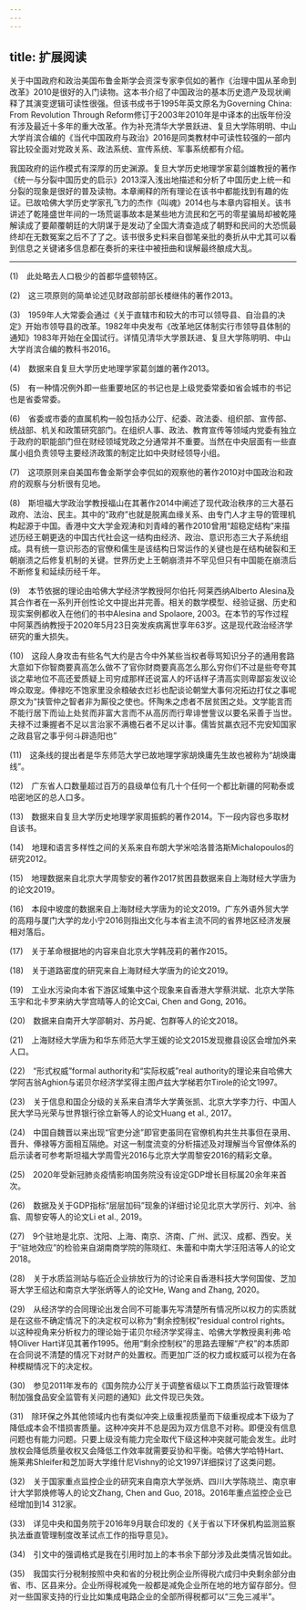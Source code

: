 ```yaml
---
---
---
```

title: 扩展阅读
---




关于中国政府和政治美国布鲁金斯学会资深专家李侃如的著作《治理中国从革命到改革》2010是很好的入门读物。这本书介绍了中国政治的基本历史遗产及现状阐释了其演变逻辑可读性很强。但该书成书于1995年英文原名为Governing China: From Revolution Through Reform修订于2003年2010年是中译本的出版年份没有涉及最近十多年的重大改革。作为补充清华大学景跃进、复旦大学陈明明、中山大学肖滨合编的《当代中国政府与政治》2016是同类教材中可读性较强的一部内容比较全面对党政关系、政法系统、宣传系统、军事系统都有介绍。

我国政府的运作模式有深厚的历史渊源。复旦大学历史地理学家葛剑雄教授的著作《统一与分裂中国历史的启示》2013深入浅出地描述和分析了中国历史上统一和分裂的现象是很好的普及读物。本章阐释的所有理论在该书中都能找到有趣的佐证。已故哈佛大学历史学家孔飞力的杰作《叫魂》2014也与本章内容相关。该书讲述了乾隆盛世年间的一场荒诞事故本是某些地方流民和乞丐的零星骗局却被乾隆解读成了要颠覆朝廷的大阴谋于是发动了全国大清查造成了朝野和民间的大恐慌最终却在无数冤案之后不了了之。该书很多史料来自御笔亲批的奏折从中尤其可以看到信息之关键诸多信息都在奏折的来往中被扭曲和误解最终酿成大乱。



* * *



(1)　此处略去人口极少的首都华盛顿特区。

(2)　这三项原则的简单论述见财政部前部长楼继伟的著作2013。

(3)　1959年人大常委会通过《关于直辖市和较大的市可以领导县、自治县的决定》开始市领导县的改革。1982年中央发布《改革地区体制实行市领导县体制的通知》1983年开始在全国试行。详情见清华大学景跃进、复旦大学陈明明、中山大学肖滨合编的教科书2016。

(4)　数据来自复旦大学历史地理学家葛剑雄的著作2013。

(5)　有一种情况例外即一些重要地区的书记也是上级党委常委如省会城市的书记也是省委常委。

(6)　省委或市委的直属机构一般包括办公厅、纪委、政法委、组织部、宣传部、统战部、机关和政策研究部门。在组织人事、政法、教育宣传等领域内党委有独立于政府的职能部门但在财经领域党政之分通常并不重要。当然在中央层面有一些直属小组负责领导主要经济政策的制定比如中央财经领导小组。

(7)　这项原则来自美国布鲁金斯学会李侃如的观察他的著作2010对中国政治和政府的观察与分析很有见地。

(8)　斯坦福大学政治学教授福山在其著作2014中阐述了现代政治秩序的三大基石政府、法治、民主。其中的“政府”也就是脱离血缘关系、由专门人才主导的管理机构起源于中国。香港中文大学金观涛和刘青峰的著作2010曾用“超稳定结构”来描述历经王朝更迭的中国古代社会这一结构由经济、政治、意识形态三大子系统组成。具有统一意识形态的官僚和儒生是该结构日常运作的关键也是在结构破裂和王朝崩溃之后修复机制的关键。世界历史上王朝崩溃并不罕见但只有中国能在崩溃后不断修复和延续历经千年。

(9)　本节依据的理论由哈佛大学经济学教授阿尔伯托·阿莱西纳Alberto Alesina及其合作者在一系列开创性论文中提出并完善。相关的数学模型、经验证据、历史和现实案例都收入在他们的书中Alesina and Spolaore, 2003。在本节的写作过程中阿莱西纳教授于2020年5月23日突发疾病离世享年63岁。这是现代政治经济学研究的重大损失。

(10)　这段人身攻击有些名气大约是古今中外某些当权者辱骂知识分子的通用套路大意如下你智商要真高怎么做不了官你财商要真高怎么那么穷你们不过是些夸夸其谈之辈地位不高还爱质疑上司穷成那样还说富人的坏话样子清高实则卑鄙妄发议论哗众取宠。俸禄吃不饱家里没余粮破衣烂衫也配谈论朝堂大事何况拓边打仗之事呢原文为“挟管仲之智者非为厮役之使也。怀陶朱之虑者不居贫困之处。文学能言而不能行居下而讪上处贫而非富大言而不从高厉而行卑诽誉訾议以要名采善于当世。夫禄不过秉握者不足以言治家不满檐石者不足以计事。儒皆贫羸衣冠不完安知国家之政县官之事乎何斗辟造阳也”

(11)　这条线的提出者是华东师范大学已故地理学家胡焕庸先生故也被称为“胡焕庸线”。

(12)　广东省人口数量超过百万的县级单位有几十个任何一个都比新疆的阿勒泰或哈密地区的总人口多。

(13)　数据来自复旦大学历史地理学家周振鹤的著作2014。下一段内容也多取材自该书。

(14)　地理和语言多样性之间的关系来自布朗大学米哈洛普洛斯Michalopoulos的研究2012。

(15)　地理数据来自北京大学周黎安的著作2017贫困县数据来自上海财经大学唐为的论文2019。

(16)　本段中坡度的数据来自上海财经大学唐为的论文2019。广东外语外贸大学的高翔与厦门大学的龙小宁2016则指出文化与本省主流不同的省界地区经济发展相对落后。

(17)　关于革命根据地的内容来自北京大学韩茂莉的著作2015。

(18)　关于道路密度的研究来自上海财经大学唐为的论文2019。

(19)　工业水污染向本省下游区域集中这个现象来自香港大学蔡洪斌、北京大学陈玉宇和北卡罗来纳大学宫晴等人的论文Cai, Chen and Gong, 2016。

(20)　数据来自南开大学邵朝对、苏丹妮、包群等人的论文2018。

(21)　上海财经大学唐为和华东师范大学王媛的论文2015发现撤县设区会增加外来人口。

(22)　“形式权威”formal authority和“实际权威”real authority的理论来自哈佛大学阿吉翁Aghion与诺贝尔经济学奖得主图卢兹大学梯若尔Tirole的论文1997。

(23)　关于信息和国企分级的关系来自清华大学黄张凯、北京大学李力行、中国人民大学马光荣与世界银行徐立新等人的论文Huang et al., 2017。

(24)　中国自魏晋以来出现“官吏分途”即官吏虽同在官僚机构共生共事但在录用、晋升、俸禄等方面相互隔绝。对这一制度流变的分析描述及对理解当今官僚体系的启示读者可参考斯坦福大学周雪光2016与北京大学周黎安2016的精彩文章。

(25)　2020年受新冠肺炎疫情影响国务院没有设定GDP增长目标属20余年来首次。

(26)　数据及关于GDP指标“层层加码”现象的详细讨论见北京大学厉行、刘冲、翁翕、周黎安等人的论文Li et al., 2019。

(27)　9个驻地是北京、沈阳、上海、南京、济南、广州、武汉、成都、西安。关于“驻地效应”的检验来自湖南商学院的陈晓红、朱蕾和中南大学汪阳洁等人的论文2018。

(28)　关于水质监测站与临近企业排放行为的讨论来自香港科技大学何国俊、芝加哥大学王绍达和南京大学张炳等人的论文He, Wang and Zhang, 2020。

(29)　从经济学的合同理论出发合同不可能事先写清楚所有情况所以权力的实质就是在这些不确定情况下的决定权可以称为“剩余控制权”residual control rights。以这种视角来分析权力的理论始于诺贝尔经济学奖得主、哈佛大学教授奥利弗·哈特Oliver Hart详见其著作1995。他用“剩余控制权”的思路去理解“产权”的本质即在合同说不清楚的情况下对财产的处置权。而更加广泛的权力或权威可以视为在各种模糊情况下的决定权。

(30)　参见2011年发布的《国务院办公厅关于调整省级以下工商质监行政管理体制加强食品安全监管有关问题的通知》此文件现已失效。

(31)　除环保之外其他领域内也有类似冲突上级重视质量而下级重视成本下级为了降低成本会不惜损害质量。这种冲突并不总是因为双方信息不对称。即便没有信息问题也有能力问题。只要上级没有能力完全取代下级这种冲突就可能会发生。此时放权会降低质量收权又会降低工作效率就需要妥协和平衡。哈佛大学哈特Hart、施莱弗Shleifer和芝加哥大学维什尼Vishny的论文1997详细探讨了这类问题。

(32)　关于国家重点监控企业的研究来自南京大学张炳、四川大学陈晓兰、南京审计大学郭焕修等人的论文Zhang, Chen and Guo, 2018。2016年重点监控企业已经增加到14 312家。

(33)　详见中央和国务院于2016年9月联合印发的《关于省以下环保机构监测监察执法垂直管理制度改革试点工作的指导意见》。

(34)　引文中的强调格式是我在引用时加上的本书余下部分涉及此类情况皆如此。

(35)　我国实行分税制按照中央和省的分税比例企业所得税六成归中央剩余部分由省、市、区县来分。企业所得税减免一般都是减免企业所在地的地方留存部分。但对一些国家支持的行业比如集成电路企业的全部所得税都可以“三免三减半”。